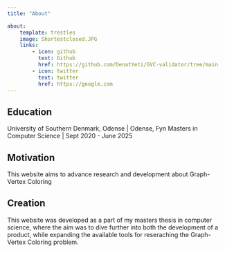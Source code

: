 ```yaml
---
title: "About"

about:
    template: trestles
    image: Shortestclosed.JPG
    links:
        - icon: github
          text: Github
          href: https://github.com/DenatYeti/GVC-validator/tree/main
        - icon: twitter
          text: twitter
          href: https://google.com
---
```

## Education

University of Southern Denmark, Odense | Odense, Fyn
Masters in Computer Science | Sept 2020 - June 2025

## Motivation

This website aims to advance research and development about Graph-Vertex Coloring

## Creation

This website was developed as a part of my masters thesis in computer science, 
where the aim was to dive further into both the development of a product, while expanding the available tools for reseraching the Graph-Vertex Coloring problem.
